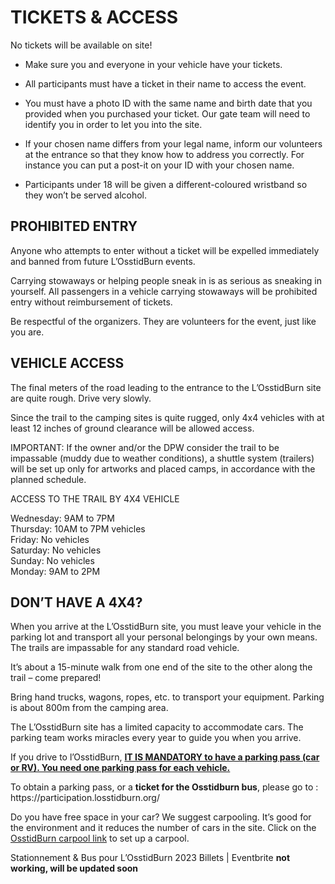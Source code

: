 # TICKETS & ACCESS {-}

No tickets will be available on site!

* Make sure you and everyone in your vehicle have your tickets.
* All participants must have a ticket in their name to access the event. 
* You must have a photo ID with the same name and birth date that you provided when you purchased your ticket. Our gate team will need to identify you in order to let you into the site. 
* If your chosen name differs from your legal name, inform our volunteers at the entrance so that they know how to address you correctly. For instance you can put a post-it on your ID with your chosen name. 

* Participants under 18 will be given a different-coloured wristband so they won’t be served alcohol.


<h2><span> PROHIBITED ENTRY </span></h2> 

Anyone who attempts to enter without a ticket will be expelled immediately and banned from future L’OsstidBurn events.

Carrying stowaways or helping people sneak in is as serious as sneaking in yourself. All passengers in a vehicle carrying stowaways will be prohibited entry without reimbursement of tickets. 

Be respectful of the organizers. They are volunteers for the event, just like you are.


<h2><span> VEHICLE ACCESS </span></h2> 

The final meters of the road leading to the entrance to the L’OsstidBurn site are quite rough. Drive very slowly.

Since the trail to the camping sites is quite rugged, only 4x4 vehicles with at least 12 inches of ground clearance will be allowed access.

IMPORTANT: If the owner and/or the DPW consider the trail to be impassable (muddy due to weather conditions), a shuttle system (trailers) will be set up only for artworks and placed camps, in accordance with the planned schedule. 


ACCESS TO THE TRAIL BY 4X4 VEHICLE


Wednesday: 9AM to 7PM \
Thursday: 10AM to 7PM vehicles \
Friday: No vehicles \
Saturday: No vehicles \
Sunday: No vehicles \
Monday: 9AM to 2PM \

<h2><span> DON’T HAVE A 4X4? </span></h2> 

When you arrive at the L’OsstidBurn site, you must leave your vehicle in the parking lot and transport all your personal belongings by your own means. The trails are impassable for any standard road vehicle.

It’s about a 15-minute walk from one end of the site to the other along the trail – come prepared!

Bring hand trucks, wagons, ropes, etc. to transport your equipment. Parking is about 800m from the camping area.

The L'OsstidBurn site has a limited capacity to accommodate cars.  The parking team works miracles every year to guide you when you arrive.

If you drive to l’OsstidBurn,  <span style="text-decoration:underline">**IT IS MANDATORY to have a parking pass (car or RV). You need one parking pass for each vehicle.**</span>

To obtain a parking pass, or a **ticket for the Osstidburn bus**, please go to : https://participation.losstidburn.org/

Do you have free space in your car? We suggest carpooling.
It's good for the environment and it reduces the number of cars in the site.
Click on the [OsstidBurn carpool link](https://www.groupcarpool.com/t/qtayhw) to set up a carpool.

 
Stationnement & Bus pour L'OsstidBurn 2023 Billets | Eventbrite **not working, will be updated soon**

